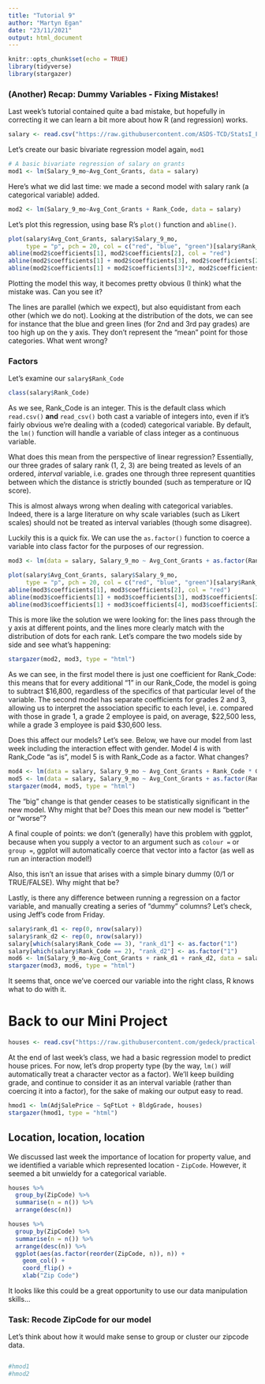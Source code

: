 ```yaml
---
title: "Tutorial 9"
author: "Martyn Egan"
date: "23/11/2021"
output: html_document
---
```


```r
knitr::opts_chunk$set(echo = TRUE)
library(tidyverse)
library(stargazer)
```

### (Another) Recap: Dummy Variables - Fixing Mistakes!

Last week's tutorial contained quite a bad mistake, but hopefully in correcting it we can learn a bit more about how R (and regression) works.

```r
salary <- read.csv("https://raw.githubusercontent.com/ASDS-TCD/StatsI_Fall2021/main/datasets/salary.csv")
```

Let's create our basic bivariate regression model again, `mod1`

```r
# A basic bivariate regression of salary on grants
mod1 <- lm(Salary_9_mo~Avg_Cont_Grants, data = salary)
```

Here's what we did last time: we made a second model with salary rank (a categorical variable) added.

```r
mod2 <- lm(Salary_9_mo~Avg_Cont_Grants + Rank_Code, data = salary)
```

Let's plot this regression, using base R's `plot()` function and `abline()`.

```r
plot(salary$Avg_Cont_Grants, salary$Salary_9_mo, 
     type = "p", pch = 20, col = c("red", "blue", "green")[salary$Rank_Code])
abline(mod2$coefficients[1], mod2$coefficients[2], col = "red")
abline(mod2$coefficients[1] + mod2$coefficients[3], mod2$coefficients[2], col = "blue")
abline(mod2$coefficients[1] + mod2$coefficients[3]*2, mod2$coefficients[2], col = "green")
```

Plotting the model this way, it becomes pretty obvious (I think) what the mistake was. Can you see it?

The lines are parallel (which we expect), but also equidistant from each other (which we do not). Looking at the distribution of the dots, we can see for instance that the blue and green lines (for 2nd and 3rd pay grades) are too high up on the y axis. They don't represent the "mean" point for those categories. What went wrong?

### Factors

Let's examine our `salary$Rank_Code`

```r
class(salary$Rank_Code)
```

As we see, Rank_Code is an integer. This is the default class which `read.csv()` **and** `read_csv()` both cast a variable of integers into, even if it's fairly obvious we're dealing with a (coded) categorical variable. By default, the `lm()` function will handle a variable of class integer as a continuous variable.

What does this mean from the perspective of linear regression? Essentially, our three grades of salary rank (1, 2, 3) are being treated as levels of an ordered, *interval* variable, i.e. grades one through three represent quantities between which the distance is strictly bounded (such as temperature or IQ score).

This is almost always wrong when dealing with categorical variables. Indeed, there is a large literature on why scale variables (such as Likert scales) should not be treated as interval variables (though some disagree).

Luckily this is a quick fix. We can use the `as.factor()` function to coerce a variable into class factor for the purposes of our regression.

```r
mod3 <- lm(data = salary, Salary_9_mo ~ Avg_Cont_Grants + as.factor(Rank_Code))

plot(salary$Avg_Cont_Grants, salary$Salary_9_mo, 
     type = "p", pch = 20, col = c("red", "blue", "green")[salary$Rank_Code])
abline(mod3$coefficients[1], mod3$coefficients[2], col = "red")
abline(mod3$coefficients[1] + mod3$coefficients[3], mod3$coefficients[2], col = "blue")
abline(mod3$coefficients[1] + mod3$coefficients[4], mod3$coefficients[2], col = "green")

```

This is more like the solution we were looking for: the lines pass through the y axis at different points, and the lines more clearly match with the distribution of dots for each rank. Let's compare the two models side by side and see what's happening:

```r
stargazer(mod2, mod3, type = "html")
```

As we can see, in the first model there is just one coefficient for Rank_Code: this means that for every additional "1" in our Rank_Code, the model is going to subtract \$16,800, regardless of the specifics of that particular level of the variable. The second model has separate coefficients for grades 2 and 3, allowing us to interpret the association specific to each level, i.e. compared with those in grade 1, a grade 2 employee is paid, on average, \$22,500 less, while a grade 3 employee is paid \$30,600 less.

Does this affect our models? Let's see. Below, we have our model from last week including the interaction effect with gender. Model 4 is with Rank_Code "as is", model 5 is with Rank_Code as a factor. What changes?

```r
mod4 <- lm(data = salary, Salary_9_mo ~ Avg_Cont_Grants + Rank_Code * Gender)
mod5 <- lm(data = salary, Salary_9_mo ~ Avg_Cont_Grants + as.factor(Rank_Code) * Gender)
stargazer(mod4, mod5, type = "html")
```

The "big" change is that gender ceases to be statistically significant in the new model. Why might that be? Does this mean our new model is "better" or "worse"?

A final couple of points: we don't (generally) have this problem with ggplot, because when you supply a vector to an argument such as `colour =` or `group =`, ggplot will automatically coerce that vector into a factor (as well as run an interaction model!)

Also, this isn't an issue that arises with a simple binary dummy (0/1 or TRUE/FALSE). Why might that be?

Lastly, is there any difference between running a regression on a factor variable, and manually creating a series of "dummy" columns? Let's check, using Jeff's code from Friday.

```r
salary$rank_d1 <- rep(0, nrow(salary))
salary$rank_d2 <- rep(0, nrow(salary))
salary[which(salary$Rank_Code == 3), "rank_d1"] <- as.factor("1")
salary[which(salary$Rank_Code == 2), "rank_d2"] <- as.factor("1")
mod6 <- lm(Salary_9_mo~Avg_Cont_Grants + rank_d1 + rank_d2, data = salary)
stargazer(mod3, mod6, type = "html")
```

It seems that, once we've coerced our variable into the right class, R knows what to do with it.

# Back to our Mini Project

```r
houses <- read.csv("https://raw.githubusercontent.com/gedeck/practical-statistics-for-data-scientists/master/data/house_sales.csv", sep = "\t")
```

At the end of last week's class, we had a basic regression model to predict house prices. For now, let's drop property type (by the way, `lm()` *will* automatically treat a character vector as a factor). We'll keep building grade, and continue to consider it as an interval variable (rather than coercing it into a factor), for the sake of making our output easy to read.

```r
hmod1 <- lm(AdjSalePrice ~ SqFtLot + BldgGrade, houses)
stargazer(hmod1, type = "html")
```

## Location, location, location

We discussed last week the importance of location for property value, and we identified a variable which represented location - `ZipCode`. However, it seemed a bit unwieldy for a categorical variable.

```r
houses %>%
  group_by(ZipCode) %>%
  summarise(n = n()) %>%
  arrange(desc(n))
```

```r
houses %>%
  group_by(ZipCode) %>%
  summarise(n = n()) %>%
  arrange(desc(n)) %>%
  ggplot(aes(as.factor(reorder(ZipCode, n)), n)) +
    geom_col() +
    coord_flip() +
    xlab("Zip Code")
```

It looks like this could be a great opportunity to use our data manipulation skills... 

### Task: Recode ZipCode for our model

Let's think about how it would make sense to group or cluster our zipcode data.

```r

```

```r
#hmod1
#hmod2
```